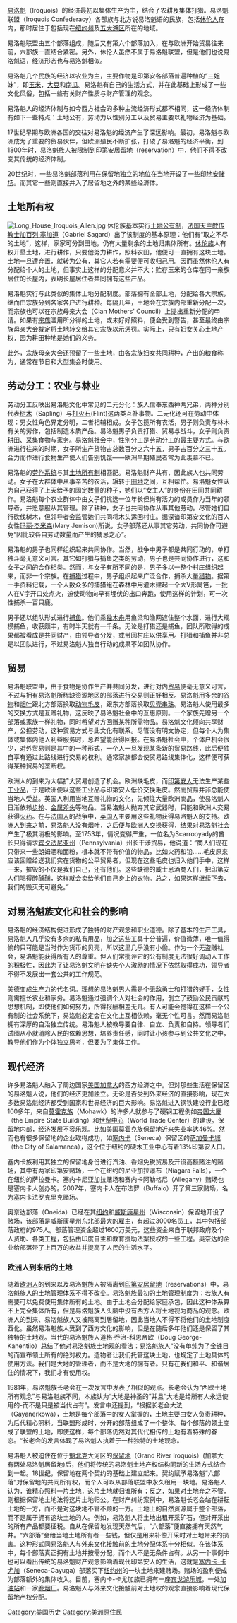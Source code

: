[[易洛魁聯盟|易洛魁]]（Iroquois）的经济最初以集体生产为主，结合了农耕及集体打猎。易洛魁联盟（Iroquois Confederacy）各部族与北方说易洛魁语的民族，包括[[休伦人|休伦人]]在内，那时居住于包括现在[[纽约州|纽约州]]及[[五大湖区|五大湖区]]所在的地域。

易洛魁联盟由五个部落组成，随后又有第六个部落加入，在与欧洲开始贸易往来前，六部族一直结合紧密。另外，休伦人虽然不属于易洛魁联盟，但是他们也说易洛魁语，经济形态也与易洛魁相似。

易洛魁几个民族的经济以农业为主，主要作物是印第安各部落普遍种植的“三姐妹”，即[[玉米|玉米]]，[[大豆|大豆]]和[[南瓜|南瓜]]。易洛魁有自己的生活方式，并在此基础上形成了一些文化风俗，包括一些有关财产性质与财产管理的观念。

易洛魁人的经济体制与如今西方社会的多种主流经济形式都不相同，这一经济体制有如下一些特点：土地公有，劳动力以性别分工以及贸易主要以礼物经济为基础。

17世纪早期与欧洲各国的交往对易洛魁的经济产生了深远影响。最初，易洛魁与欧洲成为了重要的贸易伙伴，但欧洲殖民不断扩张，打破了易洛魁的经济平衡，到1800年时，易洛魁族人被限制到印第安居留地（reservation）中，他们不得不改变其传统的经济体制。

20世纪时，一些易洛魁部落利用在保留地独立的地位在当地开设了一些[[印地安赌场|印地安赌场]]。而其它一些则直接并入了居留地之外的某些经济体。

==土地所有权==
[[Image:Long_House_Iroquois_Allen.jpg|thumb]]
休伦族基本实行[[土地公有制|土地公有制]]，[[法国|法国]][[天主教|天主教]][[传教士|传教士]][[加百列·塞加道|加百列·塞加道]]（Gabriel Sagard）出了该制度的基本原理：他们有“取之不尽的土地”，{{ref|AxtellHuronQuote}}这样，家家可分到田地，仍有大量剩余的土地归集体所有。[[休伦族|休伦族]]人有权开垦土地，进行耕作，只要他努力耕作，照料农田，他便可一直拥有这块土地。土地一旦遭弃置，就转为公有，其它人若有需要便可收归己用。{{ref|AxtellAban}}因而虽然休伦人有分配给个人的土地，但事实上这样的分配意义并不大；贮存玉米的仓库在同一亲族居住的长屋内，表明长屋居住者共同拥有这些产品。{{ref|TriggerHouseCommon}}

易洛魁实行与此类似的集体土地分配制度。部落拥有全部土地，分配给各大宗族，继而由宗族分到各家各户进行耕种。每隔几年，土地会在宗族内部重新分配一次，而宗族也可以在宗族母亲大会（Clan Mothers' Council）上提出重新分配的申请。{{ref|StitesDistribut}}如果有[[宗族|宗族]]滥用所分得的土地，或未好好照料，便会受到警告，甚至最终由宗族母亲大会裁定将土地转交给其它宗族以示惩罚。{{ref|JohanPunishClan}}实际上，只有[[妇女|妇女]]关心土地产权，因为耕田种地是她们的义务。{{ref|StitesGendner}}

此外，宗族母亲大会还预留了一些土地，由各宗族妇女共同耕种，产出的粮食称为{{lang|en|kěndiǔ"gwǎ'ge' hodi'yěn'tho}}，通常在节日和大型集会时使用。{{ref|JohanCommonFest}}

==劳动分工：农业与林业==

劳动分工反映出易洛魁文化中常见的二元分化：族人信奉东西神两兄弟，两神分别代表[[树木|树木]]（Sapling）与[[打火石|打火石]](Flint)这两类互补事物。二元化还可在劳动中体现：男女性角色界定分明，二者相辅相成。女子包揽所有农活，男子则负责与林木有关的劳作，包括制造木质产品。易洛魁男子负责打猎、贸易与战斗，女子则负责耕田、采集食物与家务。易洛魁社会中，性别分工是劳动分工的最主要方式。与欧洲进行往来的时期，女子所生产货物占总数百分之六十五，男子占百分之三十五。合力而作进行食物生产使人们告别饥饿——欧洲早期殖民者常为此羡慕不已。

易洛魁的[[劳作系统|劳作系统]]与其[[土地所有制|土地所有制]]相匹配。易洛魁财产共有，因此族人也共同劳动。女子在大群体中从事辛苦的农活，辗转于[[田地|田地]]之间，互相帮忙。易洛魁女性认为自己获得了上天给予的固定数量的种子，她们以“女主人”的身份在田间共同耕作。易洛魁每个农业群体中由女子们挑选一位年长但尚有活力的成员作为当年的领导者，并愿意服从其管理。除了耕种，女子也共同协作从事其他劳动。尽管她们自行砍伐树木，但领导者会监管她们共同将木头运回村庄。据深谙印第安文化的百人女性[[玛丽·杰米森|玛丽·杰米森]](Mary Jemison)所说，女子部落还从事其它劳动，共同协作可避免“因比较各自劳动数量而产生的猜忌之心”。

易洛魁的男子也同样组织起来共同协作。当然，战争中男子都是共同行动的，单打独斗毫无意义可言。其它如打猎与捕鱼之类的劳动，男子也是共同协作进行，这和女子之间的合作相类。然而，与女子有所不同的是，男子多以一整个村庄组织起来，而非一个宗族。在[[捕猎|捕猎]]过程中，男子组织起来广泛合作，捕杀大量[[猎物|猎物]]。据第一手资料记载，一个人数众多的捕猎组在森林中用灌木建起一个大V形篱笆，一批人在V字开口处点火，迫使动物向早有埋伏的出口奔跑，使用这样的计划，可一次性捕杀一百只鹿。

男子还以组队形式进行[[捕鱼|捕鱼]]。他们乘[[独木舟|独木舟]]用鱼梁和渔网遮住整个水面，进行大规模捕鱼，收获颇丰，有时半天就有一千条。无论是打猎还是捕鱼，团队所取得的成果都被看成是共同财产，由领导者分发，或带回村庄以供享用。打猎和捕鱼并非总是以团队进行，不过易洛魁人独自行动的成果不如团队协作。

==贸易==

易洛魁联盟中，由于食物是协作生产并共同分发，进行对内[[贸易|贸易]]便毫无意义可言，不过与拥有易洛魁所稀缺资源地区的部落进行交易则正好相反。易洛魁用多余的[[谷物|谷物]]和[[烟叶|烟叶]]跟北方部落换取[[动物|动物]][[毛皮|毛皮]]，跟东方部落换取[[贝壳|贝壳]][[串珠|串珠]]。易洛魁人使用最多的交换方式是互赠礼物，这反映了易洛魁社会中的互惠原则。一个家族先赠另一个部落或家族一样礼物，同时希望对方回赠某种所需物品。易洛魁文化倾向共享财产，公担劳动，这种贸易方式与此文化有联系。尽管没有明文协定，但每个人为集体或集体内他人利益服务时，总希望能获得回报。在易洛魁社会中，个体户机会很少，对外贸易则是其中的一种形式，一个人一旦发现某条新的贸易路线，此后便独自享有通过此路线进行交易的权利。通常家族都会使贸易路线集体化，这样便可获得某种贸易的垄断权。

欧洲人的到来为大幅扩大贸易创造了机会。欧洲缺毛皮，而[[印第安人|印第安人]]无法生产某些[[工业品|工业品]]，于是欧洲便以这些工业品与印第安人低价交换毛皮。然而贸易并非总能使当地人受益。英国人利用当地互赠礼物的文化，先倾注大量欧洲商品，使易洛魁人日渐依赖[[步枪|步枪]]、[[金属|金属]][[斧头|斧头]]等物品。当易洛魁人抛弃其它武器时，只能和欧洲人交易获得[[火药|火药]]。在与[[法国人|法国人]]的战争中，[[英国人|英国人]]主要用这些礼物获得易洛魁人的支持。欧洲人到来之前，易洛魁人没有烟叶，之后便与欧洲人交换获得，结果对易洛魁社会产生了极其消极的影响。至1753年，情况变得严重，一位名为Scarrooyady的酋长只得请求[[宾夕法尼亚州|宾夕法尼亚州]]（Pennsylvania）州长干涉贸易，他说道：“商人们现在只带来一些朗姆酒和面粉，根本就不带有价值的物品，比如火药和铅……毛皮原来应该回赠给送我们实在货物的公平贸易者，但现在这些毛皮也归入他们手中，这样一来，摧毁的不仅是我们自己，还有他们。这些缺德的威士忌酒商人们，把印第安人们喝得醉醺醺，这样就会卖给他们自己身上的衣物。总之，如果这样继续下去，我们的毁灭无可避免。”

==对易洛魁族文化和社会的影响==

易洛魁的经济结构促进形成了独特的财产观念和职业道德。除了基本的生产工具，易洛魁人几乎没有多余的私有用品，加之这些工具十分普遍，价值微薄，唯一值得偷的只可能是当时作为货币的贝壳，所以这里几乎没有小偷。作为一个无盗贼社会，易洛魁能获得所有人的尊重。但人们常批评它的公有制度无法很好调动人工作的积极性，因此为了让易洛魁文明在缺失个人激励的情况下依然取得成功，领导者不得不发展出一套公共的工作规范。

美德变成[[生产力|生产力]]的代名词。理想的易洛魁男人需是个无敌勇士和打猎的好手，女性则需擅长农业和家务。易洛魁通过强调个人对社会的作用，创立了鼓励公民贡献的思想机制，即使他们如何努力，所得报酬相差无几。有人可能会觉得在这样一个公有制的社会系统下，易洛魁必定会在文化上互相依赖，毫无个性可言。然而易洛魁拥有深厚的自治独立传统。易洛魁人被教导要自律、自立、负责和自持。领导者们试图从小就消除人民的依赖思想，培养责任感，同时让小孩参与到公共文化之中，教导他们作为个体独立思考，但要为了集体工作。

==现代经济==

许多易洛魁人融入了周边国家[[美国|美国]][[加拿大|加拿大]]的西方经济之中。但对那些生活在保留区的易洛魁人说，他们的经济更加独立。无论是否受到外来经济的直接影响，现在大多数易洛魁经济都受到国家和世界经济的巨大影响。易洛魁进入钢铁建设行业已经100多年，来自[[莫霍克族|莫霍克族]]（Mohawk）的许多人就参与了硬钢工程例如[[帝国大厦|帝国大厦]]（the Empire State Building）和[[世贸中心|世贸中心]]（World Trade Center）的建设。保留地内部，经济发展不容乐观。比如美国[[莫霍克族|莫霍克族]]保留地近来失业率达46%。然而也有很多保留地的企业取得成功，如[[塞内卡|塞内卡]]（Seneca）保留区的[[萨加曼卡城|萨加曼卡城]]（the City of Salamanca），这个位于纽约的硬木工业中心有着13%印第安人口。

塞内卡族利用其独立的保留地身份进行汽油、香烟免税贸易及开设高额赌注的赌场，其中有两家印第安赌场，一个在纽约的尼亚加拉瀑布（Niagara Falls），一个在纽约的萨拉曼卡。塞内卡尼亚加拉赌场和赛内卡阿勒格尼（Allegany）赌场也是塞内卡人创办的。2007年，塞内卡人在布法罗（Buffalo）开了第三家赌场，名为塞内卡法罗克里克赌场。

奥奈达部落（Oneida）已经在其[[纽约|纽约]]和[[威斯康星州|威斯康星州]]（Wisconsin）保留地开设了赌场，该部落是威斯康星州东北部最大的雇主，有超过3000名员工，其中包括部落政府的975人。部落管理资金超过1600万美元，这些资金来自于联邦政府及个人资助、各类工程，包括由印度自主和教育援助法案授权的一些工程。奥奈达的企业给部落带了上百万的收益并提高了人民的生活水平。

===欧洲人到来后的土地===

随着[[欧洲人|欧洲人]]的到来以及易洛魁族人被隔离到[[印第安居留地|印第安居留地]]（reservations）中，易洛魁族人的土地管理体系不得不改变。易洛魁族最初的土地管理制度为：若族人有需要可以免费使用集体所有的土地。由于土地会分配给家庭承包，因此这种体系算不上完全集体所有，但是易洛魁族人头脑中没有西方人将土地视为商品的观念。欧洲人的到来、易洛魁族人又被隔离到居留地，因此当地人不得不将他们的土地制度西化。虽然易洛魁族人受到了西方文化的影响，但是在随后多年他们还是保留了其独特的土地观。当代的易洛魁族人道格·乔治-科恩帝欧（Doug George-Kanentiio）总结了他对易洛魁族土地观的看法：易洛魁族人“没有单纯为了金钱目的而宣布领土所有的绝对权力。造物者让我们托管这块土地，也规定了土地具体的使用方法。我们是大地的管理者，而不是大地的拥有者。只有在我们和平、和谐居住的情况下，我们才有使用权。

1981年，易洛魁族长老会在一次发言中发表了相似的观点。长老会认为“西欧土地所有观念”与易洛魁族不同，本族认为“大地是神圣的”并且“大地是给所有人永远使用的-而不是只是被当代占有”。发言中还提到，“根据长老会大法（Gayanerkowa），土地是每个部落中的女人掌握的，土地主要由女人负责耕种，为后代精心照料。当联盟形成时，分开的部落组成了一个整体。每个部落的领土变成了联盟的土地，即使这样，每个部落仍然对其代代相传的土地有着特殊的眷恋。“长老会的发言体现了易洛魁人执着于一种独特的土地观念。

易洛魁人被迫住在位于[[魁北克|魁北克]]大河区的[[保留地|保留地]]（Grand River Iroquois）(加拿大有两处易洛魁居留地)后，他们将传统的易洛魁土地产权结构同新的生活方式结合到一起。18世纪，保留地在两个契约的基础上建立起来。契约赋予易洛魁“六部落”对保留地的共同所有权，而个人可以从部落联盟中永久租用一块地。易洛魁人认为，谁精心照料一片土地，这片土地就归谁所有；反之，如果对土地弃之不管，则根据保留地土地法将这片土地归公。在财产纠纷案例中，易洛魁长老会站在耕耘土地的一方，而不是对这块地不管不顾的一方。土地上的自然资源属于整个部落，而不是属于拥有这块土地的人。例如，易洛魁人将土地出租开采矿石，但对开采出的所有产品都要征税。自从在保留地发现天然气后，“六部落”便直接拥有天然气井。“六部落”会给当地土地所有者一些钱，但仅是用来补偿开采时对土地带来的损害。这种形式同易洛魁人与外来文化接触前的土地分配体系十分相似。在该体系中，每个部落真正拥有土地并按需分配，而个人不是无条件占有。从另一个事例中也可以看出传统的易洛魁财产观念影响着现代印第安人的生活，这就是[[塞内卡-卡尤加|塞内卡-卡尤加]]（Seneca-Cayuga）部落买下[[纽约州|纽约州]]的一块土地来建赌场。赌场的盈利便成为部落额外的集体收入。目前，塞内卡-卡尤加族已拥有一座[[宾戈游乐城|宾戈游乐城]]，一处[[加油站|加油站]]和一家[[卷烟厂|卷烟厂]]。易洛魁人与外来文化接触前对土地权的观念直接影响着现代保留地产权分配。


[[Category:美国历史|Category:美国历史]]
[[Category:美洲原住民|Category:美洲原住民]]